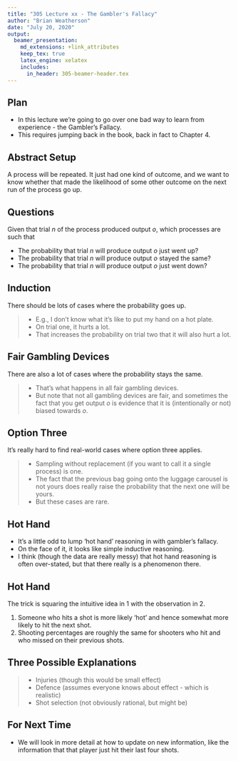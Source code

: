 ```yaml
---
title: "305 Lecture xx - The Gambler's Fallacy"
author: "Brian Weatherson"
date: "July 20, 2020"
output: 
  beamer_presentation:
    md_extensions: +link_attributes
    keep_tex: true
    latex_engine: xelatex
    includes:
      in_header: 305-beamer-header.tex
---
```


## Plan

- In this lecture we're going to go over one bad way to learn from experience - the Gambler's Fallacy.
- This requires jumping back in the book, back in fact to Chapter 4.

## Abstract Setup

A process will be repeated. It just had one kind of outcome, and we want to know whether that made the likelihood of some other outcome on the next run of the process go up.

## Questions

Given that trial $n$ of the process produced output $o$, which processes are such that

- The probability that trial $n$ will produce output $o$ just went up?
- The probability that trial $n$ will produce output $o$ stayed the same?
- The probability that trial $n$ will produce output $o$ just went down?

## Induction

There should be lots of cases where the probability goes up.

> - E.g., I don't know what it's like to put my hand on a hot plate.
> - On trial one, it hurts a lot.
> - That increases the probability on trial two that it will also hurt a lot.

## Fair Gambling Devices

There are also a lot of cases where the probability stays the same.

> - That's what happens in all fair gambling devices.
> - But note that not all gambling devices are fair, and sometimes the fact that you get output $o$ is evidence that it is (intentionally or not) biased towards $o$.

## Option Three

It's really hard to find real-world cases where option three applies.

> - Sampling without replacement (if you want to call it a single process) is one.
> - The fact that the previous bag going onto the luggage carousel is not yours does really raise the probability that the next one will be yours.
> - But these cases are rare.

## Hot Hand

- It's a little odd to lump 'hot hand' reasoning in with gambler's fallacy.
- On the face of it, it looks like simple inductive reasoning.
- I think (though the data are really messy) that hot hand reasoning is often over-stated, but that there really is a phenomenon there.

## Hot Hand

The trick is squaring the intuitive idea in 1 with the observation in 2.

1. Someone who hits a shot is more likely 'hot' and hence somewhat more likely to hit the next shot.
2. Shooting percentages are roughly the same for shooters who hit and who missed on their previous shots.

## Three Possible Explanations

> - Injuries (though this would be small effect)
> - Defence (assumes everyone knows about effect - which is realistic)
> - Shot selection (not obviously rational, but might be)

## For Next Time

- We will look in more detail at how to update on new information, like the information that that player just hit their last four shots.